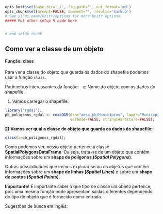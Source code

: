```r
opts_knit$set(base.dir='./', fig.path='', out.format='md')
opts_chunk$set(prompt=FALSE, comment='', results='markup')
# See yihui.name/knitr/options for more Knitr options.
##### Put other setup R code here


# end setup chunk
```

## Como ver a classe de um objeto

#### Função: class

Para ver a classe do objeto que guarda os dados do shapefile podemos usar a função `class`.

Parâmetros interessantes da função: 
- `x`: Nome do objeto com os dados do shapefile.

1) Vamos carregar o shapefile:
```r
library("rgdal");
pb_poligonos_rgdal <- readOGR(dsn="aesa_pb/Municipios", layer="Municipios", 
                              verbose=FALSE, stringsAsFactors=FALSE);
```

**2) Vamos ver qual a classe do objeto que guarda os dados do shapefile:**
```r
class(x=pb_poligonos_rgdal);
```

Como podemos ver, nosso objeto pertence à classe **SpatialPolygonsDataFrame**. Ou seja, trata-se de um objeto que contém informações sobre um **shape de polígonos (*Spatial Polygons*)**.

Outras possibilidades que iremos explorar serão os objetos que contêm informações sobre um **shape de linhas (*Spatial Lines*)** e sobre um **shape de pontos (*Spatial Points*)**.

**Importante!** É importante saber à que tipo de classe um objeto pertence, pois uma mesma função pode apresentam saídas diferentes dependendo do tipo de objeto que é fornecido como entrada.


Sugestões de busca em inglês:

